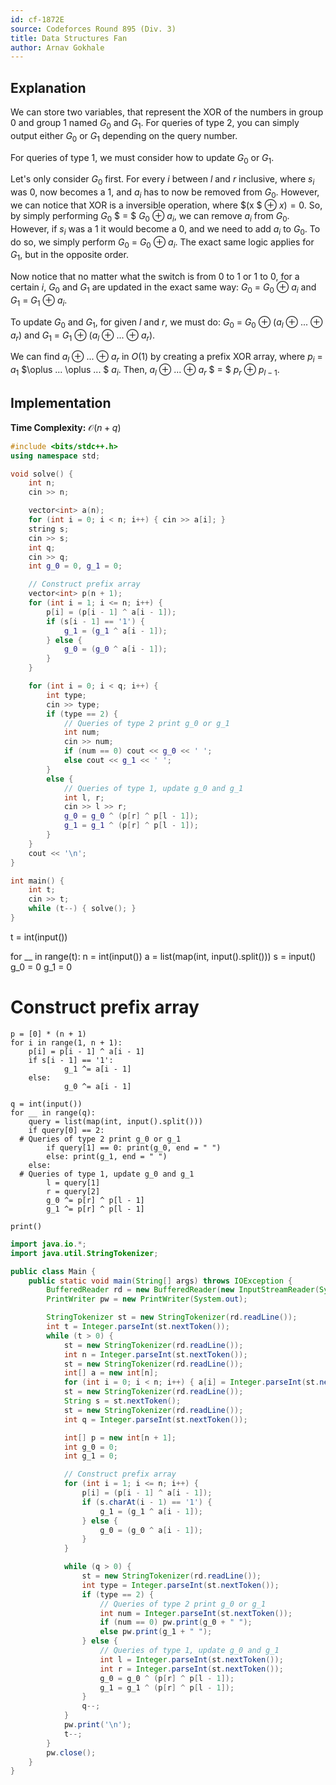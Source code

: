 ```yaml
---
id: cf-1872E
source: Codeforces Round 895 (Div. 3)
title: Data Structures Fan
author: Arnav Gokhale
---
```


## Explanation

We can store two variables, that represent the XOR of the numbers in group 0 and group 1 named $G_0$ and $G_1$. For queries of type 2, you can simply output either $G_0$ or $G_1$ depending on the query number.

For queries of type 1, we must consider how to update  $G_0$ or $G_1$.

Let's only consider $G_0$ first. For every $i$ between $l$ and $r$ inclusive, where $s_i$ was $0$, now becomes a $1$, and $a_i$ has to now be removed from $G_0$. However, we can notice that XOR is a inversible operation, where $(x $ $\oplus$ $x) = 0$. So, by simply performing $G_0$ $ = $ $G_0$ $\oplus$ $a_i$, we can remove $a_i$ from $G_0$. However, if $s_i$ was a $1$ it would become a $0$, and we need to add $a_i$ to $G_0$. To do so, we simply perform $G_0$ = $G_0$ $\oplus$ $a_i$. The exact same logic applies for $G_1$, but in the opposite order.

Now notice that no matter what the switch is from $0$ to $1$ or $1$ to $0$, for a certain $i$, $G_0$ and $G_1$ are updated in the exact same way: $G_0$ $=$ $G_0$ $\oplus$ $a_i$ and $G_1$ $=$ $G_1$ $\oplus$ $a_i$.

To update $G_0$ and $G_1$, for given $l$ and $r$, we must do: $G_0$ = $G_0$ $\oplus$ $(a_l$ $\oplus$ $. . .$ $\oplus$ $a_r)$ and $G_1$ = $G_1$ $\oplus$ $(a_l$ $\oplus$ $. . .$ $\oplus$ $a_r).$

We can find $a_l$ $\oplus$ $. . .$ $\oplus$ $a_r$ in $O(1)$ by creating a prefix XOR array, where $p_i$ = $a_1$ $\oplus ... \oplus ... $ $a_i$. Then, $a_l$ $\oplus$ $. . .$ $\oplus$ $a_r$ $ = $ $p_r$ $\oplus$ $p_{l-1}.$

## Implementation

**Time Complexity:** $\mathcal{O}(n + q)$

<LanguageSection>

<CPPSection>

```cpp
#include <bits/stdc++.h>
using namespace std;

void solve() {
	int n;
	cin >> n;

	vector<int> a(n);
	for (int i = 0; i < n; i++) { cin >> a[i]; }
	string s;
	cin >> s;
	int q;
	cin >> q;
	int g_0 = 0, g_1 = 0;

	// Construct prefix array
	vector<int> p(n + 1);
	for (int i = 1; i <= n; i++) {
		p[i] = (p[i - 1] ^ a[i - 1]);
		if (s[i - 1] == '1') {
			g_1 = (g_1 ^ a[i - 1]);
		} else {
			g_0 = (g_0 ^ a[i - 1]);
		}
	}

	for (int i = 0; i < q; i++) {
		int type;
		cin >> type;
		if (type == 2) {
			// Queries of type 2 print g_0 or g_1
			int num;
			cin >> num;
			if (num == 0) cout << g_0 << ' ';
			else cout << g_1 << ' ';
		} 
		else {
			// Queries of type 1, update g_0 and g_1
			int l, r;
			cin >> l >> r;
			g_0 = g_0 ^ (p[r] ^ p[l - 1]);
			g_1 = g_1 ^ (p[r] ^ p[l - 1]);
		}
	}
	cout << '\n';
}

int main() {
	int t;
	cin >> t;
	while (t--) { solve(); }
}
```
</CPPSection>

<PySection>

t = int(input())

for __ in range(t):
	n = int(input())
	a = list(map(int, input().split()))
	s = input()
	g_0 = 0
	g_1 = 0

  # Construct prefix array
	p = [0] * (n + 1)
	for i in range(1, n + 1):
		p[i] = p[i - 1] ^ a[i - 1]
		if s[i - 1] == '1':
				g_1 ^= a[i - 1]
		else:
				g_0 ^= a[i - 1]

	q = int(input())
	for __ in range(q):
		query = list(map(int, input().split()))
		if query[0] == 2:
      # Queries of type 2 print g_0 or g_1
			if query[1] == 0: print(g_0, end = " ")
			else: print(g_1, end = " ")
		else:
      # Queries of type 1, update g_0 and g_1
			l = query[1]
			r = query[2]
			g_0 ^= p[r] ^ p[l - 1]
			g_1 ^= p[r] ^ p[l - 1]

	print()

</PySection>

<JavaSection>

```java
import java.io.*;
import java.util.StringTokenizer;

public class Main {
	public static void main(String[] args) throws IOException {
		BufferedReader rd = new BufferedReader(new InputStreamReader(System.in));
		PrintWriter pw = new PrintWriter(System.out);

		StringTokenizer st = new StringTokenizer(rd.readLine());
		int t = Integer.parseInt(st.nextToken());
		while (t > 0) {
			st = new StringTokenizer(rd.readLine());
			int n = Integer.parseInt(st.nextToken());
			st = new StringTokenizer(rd.readLine());
			int[] a = new int[n];
			for (int i = 0; i < n; i++) { a[i] = Integer.parseInt(st.nextToken()); }
			st = new StringTokenizer(rd.readLine());
			String s = st.nextToken();
			st = new StringTokenizer(rd.readLine());
			int q = Integer.parseInt(st.nextToken());

			int[] p = new int[n + 1];
			int g_0 = 0;
			int g_1 = 0;

			// Construct prefix array
			for (int i = 1; i <= n; i++) {
				p[i] = (p[i - 1] ^ a[i - 1]);
				if (s.charAt(i - 1) == '1') {
					g_1 = (g_1 ^ a[i - 1]);
				} else {
					g_0 = (g_0 ^ a[i - 1]);
				}
			}

			while (q > 0) {
				st = new StringTokenizer(rd.readLine());
				int type = Integer.parseInt(st.nextToken());
				if (type == 2) {
					// Queries of type 2 print g_0 or g_1
					int num = Integer.parseInt(st.nextToken());
					if (num == 0) pw.print(g_0 + " ");
					else pw.print(g_1 + " ");
				} else {
					// Queries of type 1, update g_0 and g_1
					int l = Integer.parseInt(st.nextToken());
					int r = Integer.parseInt(st.nextToken());
					g_0 = g_0 ^ (p[r] ^ p[l - 1]);
					g_1 = g_1 ^ (p[r] ^ p[l - 1]);
				}
				q--;
			}
			pw.print('\n');
			t--;
		}
		pw.close();
	}
}
```

</JavaSection>

</LanguageSection>
